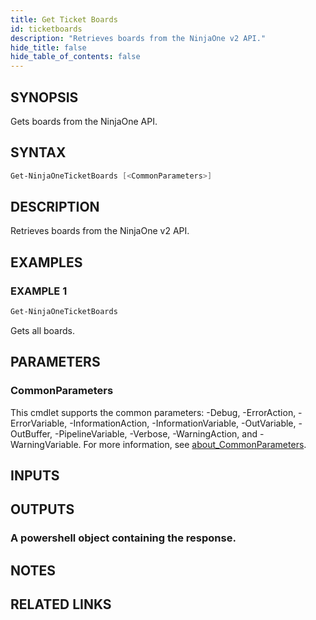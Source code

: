 ```yaml
---
title: Get Ticket Boards
id: ticketboards
description: "Retrieves boards from the NinjaOne v2 API."
hide_title: false
hide_table_of_contents: false
---
```


## SYNOPSIS

Gets boards from the NinjaOne API.

## SYNTAX

```powershell
Get-NinjaOneTicketBoards [<CommonParameters>]
```

## DESCRIPTION

Retrieves boards from the NinjaOne v2 API.

## EXAMPLES

### EXAMPLE 1

```powershell
Get-NinjaOneTicketBoards
```

Gets all boards.

## PARAMETERS

### CommonParameters

This cmdlet supports the common parameters: -Debug, -ErrorAction, -ErrorVariable, -InformationAction, -InformationVariable, -OutVariable, -OutBuffer, -PipelineVariable, -Verbose, -WarningAction, and -WarningVariable. For more information, see [about_CommonParameters](http://go.microsoft.com/fwlink/?LinkID=113216).

## INPUTS

## OUTPUTS

### A powershell object containing the response.

## NOTES

## RELATED LINKS
